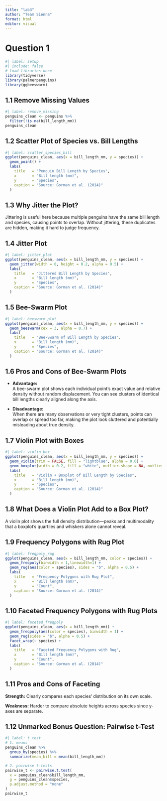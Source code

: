 ---
title: "lab3"
author: "Team Sienna"
format: html
editor: visual
---

# Question 1

```{r}
#| label: setup
#| include: false
# load libraries once
library(tidyverse)
library(palmerpenguins)
library(ggbeeswarm)
```

## 1.1 Remove Missing Values

```{r}
#| label: remove_missing
penguins_clean <- penguins %>%
  filter(!is.na(bill_length_mm))
penguins_clean
```

## 1.2 Scatter Plot of Species vs. Bill Lengths

```{r}
#| label: scatter_species_bill
ggplot(penguins_clean, aes(x = bill_length_mm, y = species)) +
  geom_point() +
  labs(
    title   = "Penguin Bill Length by Species",
    x       = "Bill length (mm)",
    y       = "Species",
    caption = "Source: Gorman et al. (2014)"
  )
```

## 1.3 Why Jitter the Plot?

Jittering is useful here because multiple penguins have the same bill length and species, causing points to overlap. Without jittering, these duplicates are hidden, making it hard to judge frequency.

## 1.4 Jitter Plot

```{r}
#| label: jitter_plot
ggplot(penguins_clean, aes(x = bill_length_mm, y = species)) +
  geom_jitter(width = 0, height = 0.2, alpha = 0.5) +
  labs(
    title   = "Jittered Bill Length by Species",
    x       = "Bill length (mm)",
    y       = "Species",
    caption = "Source: Gorman et al. (2014)"
  )
```

## 1.5 Bee-Swarm Plot

```{r}
#| label: beeswarm_plot
ggplot(penguins_clean, aes(x = bill_length_mm, y = species)) +
  geom_beeswarm(cex = 3, alpha = 0.7) +
  labs(
    title   = "Bee-Swarm of Bill Length by Species",
    x       = "Bill length (mm)",
    y       = "Species",
    caption = "Source: Gorman et al. (2014)"
  )
```

## 1.6 Pros and Cons of Bee-Swarm Plots

-   **Advantage:**\
    A bee-swarm plot shows each individual point’s exact value and relative density without random displacement. You can see clusters of identical bill lengths clearly aligned along the axis.

-   **Disadvantage:**\
    When there are many observations or very tight clusters, points can overlap or spread too far, making the plot look cluttered and potentially misleading about true density.

## 1.7 Violin Plot with Boxes

```{r}
#| label: violin_box
ggplot(penguins_clean, aes(x = bill_length_mm, y = species)) +
  geom_violin(trim = FALSE, fill = "lightblue", alpha = 0.6) +
  geom_boxplot(width = 0.2, fill = "white", outlier.shape = NA, outlier.size = 0.5) +
  labs(
    title   = "Violin + Boxplot of Bill Length by Species",
    x       = "Bill length (mm)",
    y       = "Species",
    caption = "Source: Gorman et al. (2014)"
  )
```

## 1.8 What Does a Violin Plot Add to a Box Plot?

A violin plot shows the full density distribution—peaks and multimodality that a boxplot’s quartiles and whiskers alone cannot reveal.

## 1.9 Frequency Polygons with Rug Plot

```{r}
#| label: freqpoly_rug
ggplot(penguins_clean, aes(x = bill_length_mm, color = species)) +
  geom_freqpoly(binwidth = 1,linewidth=1) +
  geom_rug(aes(color = species), sides = "b", alpha = 0.5) +
  labs(
    title   = "Frequency Polygons with Rug Plot",
    x       = "Bill length (mm)",
    y       = "Count",
    caption = "Source: Gorman et al. (2014)"
  )
```

## 1.10 Faceted Frequency Polygons with Rug Plots

```{r}
#| label: faceted_freqpoly
ggplot(penguins_clean, aes(x = bill_length_mm)) +
  geom_freqpoly(aes(color = species), binwidth = 1) +
  geom_rug(sides = "b", alpha = 0.5) +
  facet_wrap(~ species) +
  labs(
    title   = "Faceted Frequency Polygons with Rug",
    x       = "Bill length (mm)",
    y       = "Count",
    caption = "Source: Gorman et al. (2014)"
  )
```

## 1.11 Pros and Cons of Faceting

**Strength:** Clearly compares each species’ distribution on its own scale.

**Weakness:** Harder to compare absolute heights across species since y-axes are separate.

## 1.12 Unmarked Bonus Question: Pairwise t-Test

```{r}
#| label: t_test
# 1. means
penguins_clean %>%
  group_by(species) %>%
  summarize(mean_bill = mean(bill_length_mm))

# 2. pairwise t-tests
pairwise_t <- pairwise.t.test(
  x = penguins_clean$bill_length_mm,
  g = penguins_clean$species,
  p.adjust.method = "none"
)
pairwise_t
```
